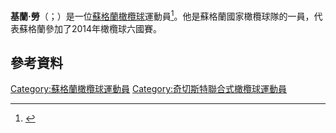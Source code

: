 {{onesource|time=2015-11-23T04:15:29+00:00}}
'''基蘭·勞'''（{{lang-en|Kieran Low}}；{{bd|1991年|1月27日}}）是一位[[蘇格蘭|蘇格蘭]][[橄欖球|橄欖球]]運動員<ref name="Kieran Low Scotland Rugby Player Profile">{{cite web | url=http://www.scottishrugby.org/scotland/player/kieran-low | title=Kieran Low Scotland Player Profile | work=Scottish Rugby.org | accessdate=24 November 2013 | archive-date=2015-09-27 | archive-url=https://web.archive.org/web/20150927140903/http://www.scottishrugby.org/scotland/player/kieran-low | dead-url=no }}</ref>。他是蘇格蘭國家橄欖球隊的一員，代表蘇格蘭參加了2014年橄欖球六國賽。

==參考資料==
{{Reflist}}

{{DEFAULTSORT:Low, Kieran}}
[[Category:蘇格蘭橄欖球運動員|Category:蘇格蘭橄欖球運動員]]
[[Category:奇切斯特聯合式橄欖球運動員|Category:奇切斯特聯合式橄欖球運動員]]